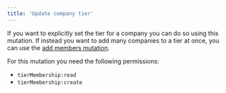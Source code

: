 ```yaml
---
title: 'Update company tier'
---
```


If you want to explicitly set the tier for a company you can do so using this mutation. If instead you want to add many companies to a tier at once, you can use the [add members mutation](./add-members).

For this mutation you need the following permissions:

- `tierMembership:read`
- `tierMembership:create`

<Tabs>
  <Tab title="Typescript SDK">
    <Snippet file="typescript-sdk/update-company-tier.mdx" />
  </Tab>
  <Tab title="GraphQL">
    <Snippet file="graphql/update-company-tier.mdx" />
  </Tab>
</Tabs>
